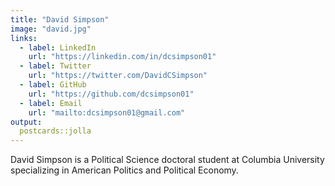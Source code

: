 ```yaml
---
title: "David Simpson"
image: "david.jpg"
links:
  - label: LinkedIn
    url: "https://linkedin.com/in/dcsimpson01"
  - label: Twitter
    url: "https://twitter.com/DavidCSimpson"
  - label: GitHub
    url: "https://github.com/dcsimpson01"
  - label: Email
    url: "mailto:dcsimpson01@gmail.com"
output:
  postcards::jolla
---
```

 
David Simpson is a Political Science doctoral student at Columbia University specializing in American Politics and Political Economy.
